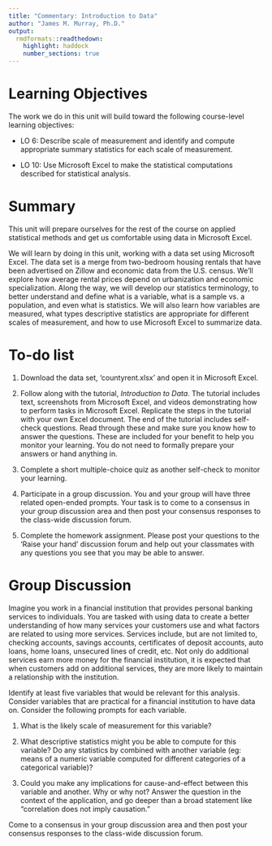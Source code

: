 ```yaml
---
title: "Commentary: Introduction to Data"
author: "James M. Murray, Ph.D."
output:
  rmdformats::readthedown:
    highlight: haddock
    number_sections: true
---
```


# Learning Objectives

The work we do in this unit will build toward the following course-level learning objectives:

  - LO 6: Describe scale of measurement and identify and compute appropriate summary statistics for each scale of measurement. 

  - LO 10: Use Microsoft Excel to make the statistical computations described for statistical analysis.

# Summary

This unit will prepare ourselves for the rest of the course on applied statistical methods and get us comfortable using data in Microsoft Excel.
  
We will learn by doing in this unit, working with a data set using Microsoft Excel. The data set is a merge from two-bedroom housing rentals that have been advertised on Zillow and economic data from the U.S. census. We'll explore how average rental prices depend on urbanization and economic specialization. Along the way, we will develop our statistics terminology, to better understand and define what is a variable, what is a sample vs. a population, and even what is statistics. We will also learn how variables are measured, what types descriptive statistics are appropriate for different scales of measurement, and how to use Microsoft Excel to summarize data.

# To-do list

1. Download the data set, 'countyrent.xlsx' and open it in Microsoft Excel.

2. Follow along with the tutorial, *Introduction to Data*. The tutorial includes text, screenshots from Microsoft Excel, and videos demonstrating how to perform tasks in Microsoft Excel. Replicate the steps in the tutorial with your own Excel document. The end of the tutorial includes self-check questions. Read through these and make sure you know how to answer the questions. These are included for your benefit to help you monitor your learning. You do not need to formally prepare your answers or hand anything in.

3. Complete a short multiple-choice quiz as another self-check to monitor your learning.

4. Participate in a group discussion. You and your group will have three related open-ended prompts. Your task is to come to a consensus in your group discussion area and then post your consensus responses to the class-wide discussion forum.

5. Complete the homework assignment. Please post your questions to the 'Raise your hand' discussion forum and help out your classmates with any questions you see that you may be able to answer.

# Group Discussion

Imagine you work in a financial institution that provides personal banking services to individuals. You are tasked with using data to create a better understanding of how many services your customers use and what factors are related to using more services. Services include, but are not limited to, checking accounts, savings accounts, certificates of deposit accounts, auto loans, home loans, unsecured lines of credit, etc. Not only do additional services earn more money for the financial institution, it is expected that when customers add on additional services, they are more likely to maintain a relationship with the institution.

Identify at least five variables that would be relevant for this analysis. Consider variables that are practical for a financial institution to have data on. Consider the following prompts for each variable.

1. What is the likely scale of measurement for this variable?

2. What descriptive statistics might you be able to compute for this variable? Do any statistics by combined with another variable (eg: means of a numeric variable computed for different categories of a categorical variable)?

3. Could you make any implications for cause-and-effect between this variable and another. Why or why not? Answer the question in the context of the application, and go deeper than a broad statement like "correlation does not imply causation."

Come to a consensus in your group discussion area and then post your consensus responses to the class-wide discussion forum.